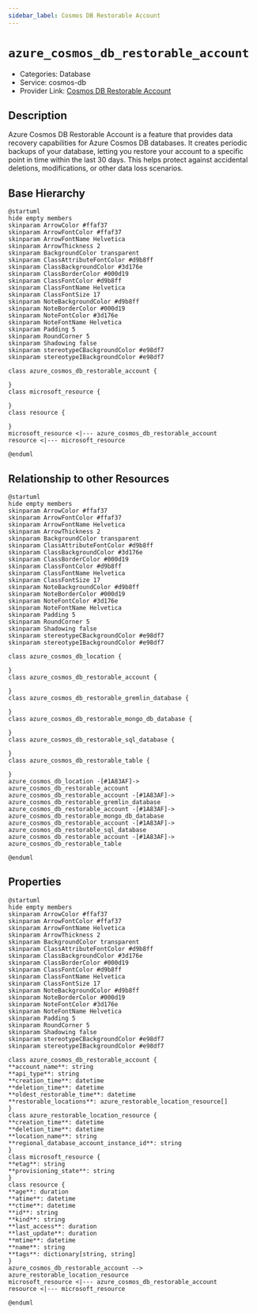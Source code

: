 ```yaml
---
sidebar_label: Cosmos DB Restorable Account
---
```


# `azure_cosmos_db_restorable_account`

- Categories: Database
- Service: cosmos-db
- Provider Link: [Cosmos DB Restorable Account](https://learn.microsoft.com/en-us/azure/cosmos-db/configure-periodic-backup-restore)

## Description

Azure Cosmos DB Restorable Account is a feature that provides data recovery capabilities for Azure Cosmos DB databases. It creates periodic backups of your database, letting you restore your account to a specific point in time within the last 30 days. This helps protect against accidental deletions, modifications, or other data loss scenarios.

## Base Hierarchy

<ZoomPanPinch>

```kroki imgType="plantuml" imgAlt="Hierarchy of Cosmos DB Restorable Account"
@startuml
hide empty members
skinparam ArrowColor #ffaf37
skinparam ArrowFontColor #ffaf37
skinparam ArrowFontName Helvetica
skinparam ArrowThickness 2
skinparam BackgroundColor transparent
skinparam ClassAttributeFontColor #d9b8ff
skinparam ClassBackgroundColor #3d176e
skinparam ClassBorderColor #000d19
skinparam ClassFontColor #d9b8ff
skinparam ClassFontName Helvetica
skinparam ClassFontSize 17
skinparam NoteBackgroundColor #d9b8ff
skinparam NoteBorderColor #000d19
skinparam NoteFontColor #3d176e
skinparam NoteFontName Helvetica
skinparam Padding 5
skinparam RoundCorner 5
skinparam Shadowing false
skinparam stereotypeCBackgroundColor #e98df7
skinparam stereotypeIBackgroundColor #e98df7

class azure_cosmos_db_restorable_account {

}
class microsoft_resource {

}
class resource {

}
microsoft_resource <|--- azure_cosmos_db_restorable_account
resource <|--- microsoft_resource

@enduml
```

</ZoomPanPinch>

## Relationship to other Resources

<ZoomPanPinch>

```kroki imgType="plantuml" imgAlt="Diagram of Cosmos DB Restorable Account resource relationships"
@startuml
hide empty members
skinparam ArrowColor #ffaf37
skinparam ArrowFontColor #ffaf37
skinparam ArrowFontName Helvetica
skinparam ArrowThickness 2
skinparam BackgroundColor transparent
skinparam ClassAttributeFontColor #d9b8ff
skinparam ClassBackgroundColor #3d176e
skinparam ClassBorderColor #000d19
skinparam ClassFontColor #d9b8ff
skinparam ClassFontName Helvetica
skinparam ClassFontSize 17
skinparam NoteBackgroundColor #d9b8ff
skinparam NoteBorderColor #000d19
skinparam NoteFontColor #3d176e
skinparam NoteFontName Helvetica
skinparam Padding 5
skinparam RoundCorner 5
skinparam Shadowing false
skinparam stereotypeCBackgroundColor #e98df7
skinparam stereotypeIBackgroundColor #e98df7

class azure_cosmos_db_location {

}
class azure_cosmos_db_restorable_account {

}
class azure_cosmos_db_restorable_gremlin_database {

}
class azure_cosmos_db_restorable_mongo_db_database {

}
class azure_cosmos_db_restorable_sql_database {

}
class azure_cosmos_db_restorable_table {

}
azure_cosmos_db_location -[#1A83AF]-> azure_cosmos_db_restorable_account
azure_cosmos_db_restorable_account -[#1A83AF]-> azure_cosmos_db_restorable_gremlin_database
azure_cosmos_db_restorable_account -[#1A83AF]-> azure_cosmos_db_restorable_mongo_db_database
azure_cosmos_db_restorable_account -[#1A83AF]-> azure_cosmos_db_restorable_sql_database
azure_cosmos_db_restorable_account -[#1A83AF]-> azure_cosmos_db_restorable_table

@enduml
```

</ZoomPanPinch>

## Properties

<ZoomPanPinch>

```kroki imgType="plantuml" imgAlt="Diagram of Cosmos DB Restorable Account data model"
@startuml
hide empty members
skinparam ArrowColor #ffaf37
skinparam ArrowFontColor #ffaf37
skinparam ArrowFontName Helvetica
skinparam ArrowThickness 2
skinparam BackgroundColor transparent
skinparam ClassAttributeFontColor #d9b8ff
skinparam ClassBackgroundColor #3d176e
skinparam ClassBorderColor #000d19
skinparam ClassFontColor #d9b8ff
skinparam ClassFontName Helvetica
skinparam ClassFontSize 17
skinparam NoteBackgroundColor #d9b8ff
skinparam NoteBorderColor #000d19
skinparam NoteFontColor #3d176e
skinparam NoteFontName Helvetica
skinparam Padding 5
skinparam RoundCorner 5
skinparam Shadowing false
skinparam stereotypeCBackgroundColor #e98df7
skinparam stereotypeIBackgroundColor #e98df7

class azure_cosmos_db_restorable_account {
**account_name**: string
**api_type**: string
**creation_time**: datetime
**deletion_time**: datetime
**oldest_restorable_time**: datetime
**restorable_locations**: azure_restorable_location_resource[]
}
class azure_restorable_location_resource {
**creation_time**: datetime
**deletion_time**: datetime
**location_name**: string
**regional_database_account_instance_id**: string
}
class microsoft_resource {
**etag**: string
**provisioning_state**: string
}
class resource {
**age**: duration
**atime**: datetime
**ctime**: datetime
**id**: string
**kind**: string
**last_access**: duration
**last_update**: duration
**mtime**: datetime
**name**: string
**tags**: dictionary[string, string]
}
azure_cosmos_db_restorable_account --> azure_restorable_location_resource
microsoft_resource <|--- azure_cosmos_db_restorable_account
resource <|--- microsoft_resource

@enduml
```

</ZoomPanPinch>
